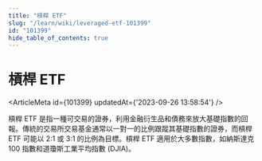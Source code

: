 ```yaml
---
title: "槓桿 ETF"
slug: "/learn/wiki/leveraged-etf-101399"
id: "101399"
hide_table_of_contents: true
---
```



# 槓桿 ETF

<ArticleMeta id={101399} updatedAt={'2023-09-26 13:58:54'} />
<div className='border-solid border-b border-t-0 my-4 border-[var(--ifm-color-gray-300)]' />

槓桿 ETF 是指一種可交易的證券，利用金融衍生品和債務來放大基礎指數的回報。傳統的交易所交易基金通常以一對一的比例跟蹤其基礎指數的證券，而槓桿 ETF 可能以 2:1 或 3:1 的比例為目標。槓桿 ETF 適用於大多數指數，如納斯達克 100 指數和道瓊斯工業平均指數 (DJIA)。
